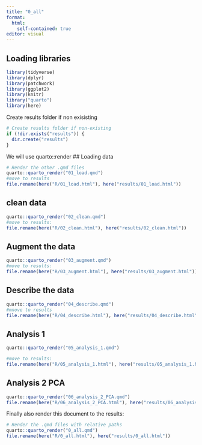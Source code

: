 ```yaml
---
title: "0_all"
format:
  html:
    self-contained: true
editor: visual
---
```


## Loading libraries

```r
library(tidyverse)
library(dplyr)
library(patchwork)
library(ggplot2)
library(knitr)
library("quarto")
library(here)
```

Create results folder if non exisisting

```r
# Create results folder if non-existing
if (!dir.exists("results")) {
  dir.create("results")
}

```

We will use quarto::render \## Loading data

```r

# Render the other .qmd files
quarto::quarto_render("01_load.qmd")
#move to results
file.rename(here("R/01_load.html"), here("results/01_load.html"))
```

## clean data

```r

quarto::quarto_render("02_clean.qmd")
#move to results:
file.rename(here("R/02_clean.html"), here("results/02_clean.html"))

```

## Augment the data

```r

quarto::quarto_render("03_augment.qmd")
#move to results:
file.rename(here("R/03_augment.html"), here("results/03_augment.html"))


```

## Describe the data

```r

quarto::quarto_render("04_describe.qmd")
#mnove to results
file.rename(here("R/04_describe.html"), here("results/04_describe.html"))


```

## Analysis 1

```r

quarto::quarto_render("05_analysis_1.qmd")

#move to results:
file.rename(here("R/05_analysis_1.html"), here("results/05_analysis_1.html"))

```

## Analysis 2 PCA

```r

quarto::quarto_render("06_analysis_2_PCA.qmd")
file.rename(here("R/06_analysis_2_PCA.html"), here("results/06_analysis_2_PCA.html"))


```

Finally also render this document to the results:

```r


# Render the .qmd files with relative paths
quarto::quarto_render("0_all.qmd")
file.rename(here("R/0_all.html"), here("results/0_all.html"))




```
